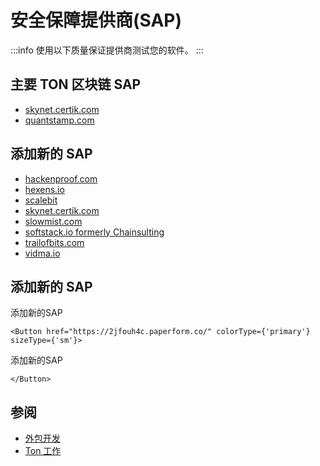 
# 安全保障提供商(SAP)

:::info
使用以下质量保证提供商测试您的软件。
:::

## 主要 TON 区块链 SAP

- [skynet.certik.com](https://skynet.certik.com/)
- [quantstamp.com](https://quantstamp.com/)

## 添加新的 SAP

- [hackenproof.com](https://hackenproof.com/)
- [hexens.io](https://hexens.io/)
- [scalebit](https://www.scalebit.xyz/)
- [skynet.certik.com](https://skynet.certik.com/)
- [slowmist.com](https://slowmist.com/)
- [softstack.io formerly Chainsulting](https://softstack.io/)
- [trailofbits.com](https://www.trailofbits.com/)
- [vidma.io](https://vidma.io/)

## 添加新的 SAP

添加新的SAP

```mdx-code-block
<Button href="https://2jfouh4c.paperform.co/" colorType={'primary'} sizeType={'sm'}>
```

添加新的SAP

```mdx-code-block
</Button>
```

## 参阅

- [外包开发](/develop/companies/outsource)
- [Ton 工作](https://jobs.ton.org/jobs)
